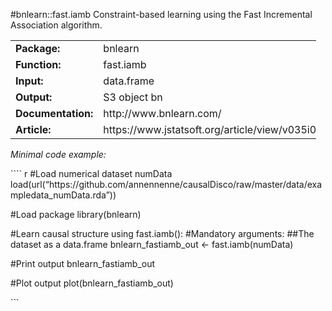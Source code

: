 #bnlearn::fast.iamb
Constraint-based learning using the Fast Incremental Association algorithm.

-------------------- ------------------------------------------------
**Package:**         bnlearn                                         

**Function:**        fast.iamb                                       

**Input:**           data.frame                                      

**Output:**          S3 object bn                                    

**Documentation:**   http://www.bnlearn.com/                         

**Article:**         https://www.jstatsoft.org/article/view/v035i03  
-------------------- ------------------------------------------------




*Minimal code example:*

```` r
#Load numerical dataset numData
load(url("https://github.com/annennenne/causalDisco/raw/master/data/exampledata_numData.rda"))

#Load package
library(bnlearn)

#Learn causal structure using fast.iamb():
#Mandatory arguments: 
##The dataset as a data.frame
bnlearn_fastiamb_out <- fast.iamb(numData)

#Print output
bnlearn_fastiamb_out

#Plot output
plot(bnlearn_fastiamb_out)

```
